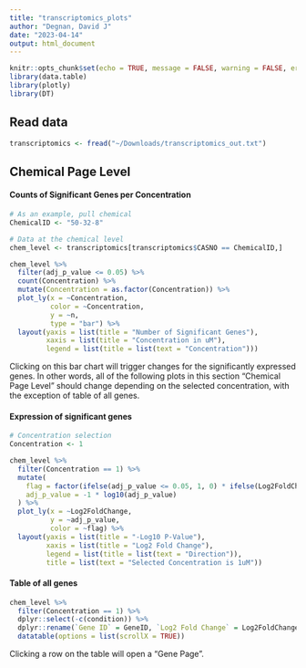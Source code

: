 ```yaml
---
title: "transcriptomics_plots"
author: "Degnan, David J"
date: "2023-04-14"
output: html_document
---
```


```r
knitr::opts_chunk$set(echo = TRUE, message = FALSE, warning = FALSE, error = FALSE)
library(data.table)
library(plotly)
library(DT)
```

## Read data 

```r
transcriptomics <- fread("~/Downloads/transcriptomics_out.txt")
```

## Chemical Page Level

#### Counts of Significant Genes per Concentration

```r
# As an example, pull chemical
ChemicalID <- "50-32-8"

# Data at the chemical level
chem_level <- transcriptomics[transcriptomics$CASNO == ChemicalID,]

chem_level %>%
  filter(adj_p_value <= 0.05) %>%
  count(Concentration) %>%
  mutate(Concentration = as.factor(Concentration)) %>%
  plot_ly(x = ~Concentration, 
          color = ~Concentration,
          y = ~n,
          type = "bar") %>%
  layout(yaxis = list(title = "Number of Significant Genes"),
         xaxis = list(title = "Concentration in uM"),
         legend = list(title = list(text = "Concentration")))
```

Clicking on this bar chart will trigger changes for the significantly expressed genes.
In other words, all of the following plots in this section "Chemical Page Level"
should change depending on the selected concentration, with the exception of table of 
all genes. 

#### Expression of significant genes 

```r
# Concentration selection
Concentration <- 1

chem_level %>%
  filter(Concentration == 1) %>%
  mutate(
    flag = factor(ifelse(adj_p_value <= 0.05, 1, 0) * ifelse(Log2FoldChange >= 0, 1, -1), levels = c(-1, 0, 1)), 
    adj_p_value = -1 * log10(adj_p_value)
  ) %>%
  plot_ly(x = ~Log2FoldChange,
          y = ~adj_p_value,
          color = ~flag) %>%
  layout(yaxis = list(title = "-Log10 P-Value"),
         xaxis = list(title = "Log2 Fold Change"),
         legend = list(title = list(text = "Direction")),
         title = list(text = "Selected Concentration is 1uM"))
```

#### Table of all genes 

```r
chem_level %>%
  filter(Concentration == 1) %>%
  dplyr::select(-c(condition)) %>%
  dplyr::rename(`Gene ID` = GeneID, `Log2 Fold Change` = Log2FoldChange, `P Value` = adj_p_value, Flag = flag) %>%
  datatable(options = list(scrollX = TRUE))
```

Clicking a row on the table will open a "Gene Page". 


